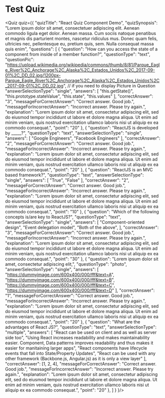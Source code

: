 <h1>Test Quiz</h1>

<Quiz quiz={{
    "quizTitle": "React Quiz Component Demo",
    "quizSynopsis": "Lorem ipsum dolor sit amet, consectetuer adipiscing elit. Aenean commodo ligula eget dolor. Aenean massa. Cum sociis natoque penatibus et magnis dis parturient montes, nascetur ridiculus mus. Donec quam felis, ultricies nec, pellentesque eu, pretium quis, sem. Nulla consequat massa quis enim",
    "questions": [
      {
        "question": "How can you access the state of a component from inside of a member function?",
        "questionType": "text",
        "questionPic": "https://upload.wikimedia.org/wikipedia/commons/thumb/8/81/Parque_Eagle_River%2C_Anchorage%2C_Alaska%2C_Estados_Unidos%2C_2017-09-01%2C_DD_02.jpg/1200px-Parque_Eagle_River%2C_Anchorage%2C_Alaska%2C_Estados_Unidos%2C_2017-09-01%2C_DD_02.jpg", // if you need to display Picture in Question
        "answerSelectionType": "single",
        "answers": [
          "this.getState()",
          "this.prototype.stateValue",
          "this.state",
          "this.values"
        ],
        "correctAnswer": "3",
        "messageForCorrectAnswer": "Correct answer. Good job.",
        "messageForIncorrectAnswer": "Incorrect answer. Please try again.",
        "explanation": "Lorem ipsum dolor sit amet, consectetur adipiscing elit, sed do eiusmod tempor incididunt ut labore et dolore magna aliqua. Ut enim ad minim veniam, quis nostrud exercitation ullamco laboris nisi ut aliquip ex ea commodo consequat.",
        "point": "20"
      },
      {
        "question": "ReactJS is developed by _____?",
        "questionType": "text",
        "answerSelectionType": "single",
        "answers": [
          "Google Engineers",
          "Facebook Engineers"
        ],
        "correctAnswer": "2",
        "messageForCorrectAnswer": "Correct answer. Good job.",
        "messageForIncorrectAnswer": "Incorrect answer. Please try again.",
        "explanation": "Lorem ipsum dolor sit amet, consectetur adipiscing elit, sed do eiusmod tempor incididunt ut labore et dolore magna aliqua. Ut enim ad minim veniam, quis nostrud exercitation ullamco laboris nisi ut aliquip ex ea commodo consequat.",
        "point": "20"
      },
      {
        "question": "ReactJS is an MVC based framework?",
        "questionType": "text",
        "answerSelectionType": "single",
        "answers": [
          "True",
          "False"
        ],
        "correctAnswer": "2",
        "messageForCorrectAnswer": "Correct answer. Good job.",
        "messageForIncorrectAnswer": "Incorrect answer. Please try again.",
        "explanation": "Lorem ipsum dolor sit amet, consectetur adipiscing elit, sed do eiusmod tempor incididunt ut labore et dolore magna aliqua. Ut enim ad minim veniam, quis nostrud exercitation ullamco laboris nisi ut aliquip ex ea commodo consequat.",
        "point": "10"
      },
      {
        "question": "Which of the following concepts is/are key to ReactJS?",
        "questionType": "text",
        "answerSelectionType": "single",
        "answers": [
          "Component-oriented design",
          "Event delegation model",
          "Both of the above",
        ],
        "correctAnswer": "3",
        "messageForCorrectAnswer": "Correct answer. Good job.",
        "messageForIncorrectAnswer": "Incorrect answer. Please try again.",
        "explanation": "Lorem ipsum dolor sit amet, consectetur adipiscing elit, sed do eiusmod tempor incididunt ut labore et dolore magna aliqua. Ut enim ad minim veniam, quis nostrud exercitation ullamco laboris nisi ut aliquip ex ea commodo consequat.",
        "point": "30"
      },
      {
        "question": "Lorem ipsum dolor sit amet, consectetur adipiscing elit,",
        "questionType": "photo",
        "answerSelectionType": "single",
        "answers": [
          "https://dummyimage.com/600x400/000/fff&text=A",
          "https://dummyimage.com/600x400/000/fff&text=B",
          "https://dummyimage.com/600x400/000/fff&text=C",
          "https://dummyimage.com/600x400/000/fff&text=D"
        ],
        "correctAnswer": "1",
        "messageForCorrectAnswer": "Correct answer. Good job.",
        "messageForIncorrectAnswer": "Incorrect answer. Please try again.",
        "explanation": "Lorem ipsum dolor sit amet, consectetur adipiscing elit, sed do eiusmod tempor incididunt ut labore et dolore magna aliqua. Ut enim ad minim veniam, quis nostrud exercitation ullamco laboris nisi ut aliquip ex ea commodo consequat.",
        "point": "20"
      },
      {
        "question": "What are the advantages of React JS?",
        "questionType": "text",
        "answerSelectionType": "multiple",
        "answers": [
          "React can be used on client and as well as server side too",
          "Using React increases readability and makes maintainability easier. Component, Data patterns improves readability and thus makes it easier for manitaining larger apps",
          "React components have lifecycle events that fall into State/Property Updates",
          "React can be used with any other framework (Backbone.js, Angular.js) as it is only a view layer"
        ],
        "correctAnswer": [1, 2, 4],
        "messageForCorrectAnswer": "Correct answer. Good job.",
        "messageForIncorrectAnswer": "Incorrect answer. Please try again.",
        "explanation": "Lorem ipsum dolor sit amet, consectetur adipiscing elit, sed do eiusmod tempor incididunt ut labore et dolore magna aliqua. Ut enim ad minim veniam, quis nostrud exercitation ullamco laboris nisi ut aliquip ex ea commodo consequat.",
        "point": "20"
      },
    ]
  } }/>